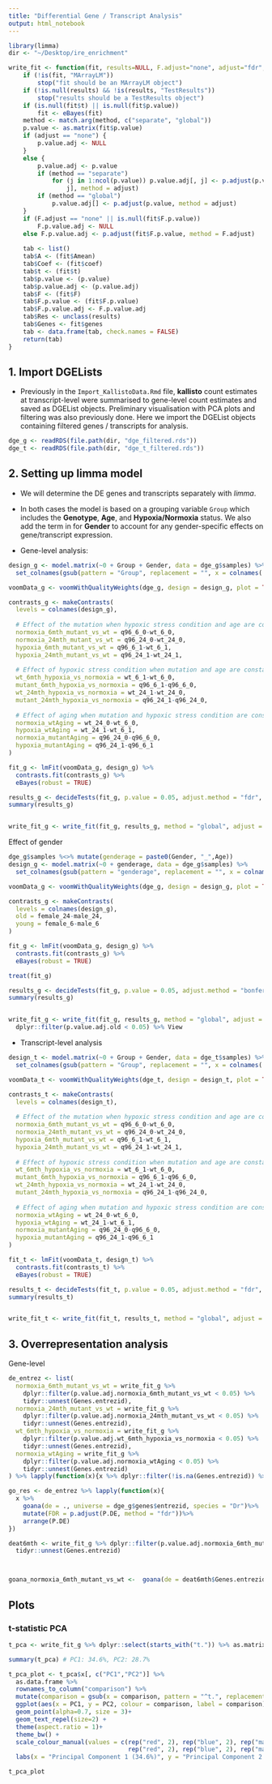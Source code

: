```yaml
---
title: "Differential Gene / Transcript Analysis"
output: html_notebook
---
```


```r
library(limma)
dir <- "~/Desktop/ire_enrichment"

write_fit <- function(fit, results=NULL, F.adjust="none", adjust="fdr", method="global", ...) {
    if (!is(fit, "MArrayLM")) 
        stop("fit should be an MArrayLM object")
    if (!is.null(results) && !is(results, "TestResults")) 
        stop("results should be a TestResults object")
    if (is.null(fit$t) || is.null(fit$p.value)) 
        fit <- eBayes(fit)
    method <- match.arg(method, c("separate", "global"))
    p.value <- as.matrix(fit$p.value)
    if (adjust == "none") {
        p.value.adj <- NULL
    }
    else {
        p.value.adj <- p.value
        if (method == "separate") 
            for (j in 1:ncol(p.value)) p.value.adj[, j] <- p.adjust(p.value[, 
                j], method = adjust)
        if (method == "global") 
            p.value.adj[] <- p.adjust(p.value, method = adjust)
    }
    if (F.adjust == "none" || is.null(fit$F.p.value)) 
        F.p.value.adj <- NULL
    else F.p.value.adj <- p.adjust(fit$F.p.value, method = F.adjust)
    
    tab <- list()
    tab$A <- (fit$Amean)
    tab$Coef <- (fit$coef)
    tab$t <- (fit$t)
    tab$p.value <- (p.value)
    tab$p.value.adj <- (p.value.adj)
    tab$F <- (fit$F)
    tab$F.p.value <- (fit$F.p.value)
    tab$F.p.value.adj <- F.p.value.adj
    tab$Res <- unclass(results)
    tab$Genes <- fit$genes
    tab <- data.frame(tab, check.names = FALSE)
    return(tab)
}
```

## 1. Import DGELists

- Previously in the `Import_KallistoData.Rmd` file, **kallisto** count estimates at transcript-level were summarised to gene-level count estimates and saved as DGEList objects. Preliminary visualisation with PCA plots and filtering was also previously done. Here we import the DGEList objects containing filtered genes / transcripts for analysis. 

```r
dge_g <- readRDS(file.path(dir, "dge_filtered.rds"))
dge_t <- readRDS(file.path(dir, "dge_t_filtered.rds"))

```

## 2. Setting up limma model

- We will determine the DE genes and transcripts separately with *limma*. 
- In both cases the model is based on a grouping variable `Group` which includes the **Genotype**, **Age**, and **Hypoxia/Normoxia** status. We also add the term in for **Gender** to account for any gender-specific effects on gene/transcript expression.

- Gene-level analysis:
```r
design_g <- model.matrix(~0 + Group + Gender, data = dge_g$samples) %>%
  set_colnames(gsub(pattern = "Group", replacement = "", x = colnames(.)))

voomData_g <- voomWithQualityWeights(dge_g, design = design_g, plot = TRUE)

contrasts_g <- makeContrasts(
  levels = colnames(design_g), 
  
  # Effect of the mutation when hypoxic stress condition and age are constant:
  normoxia_6mth_mutant_vs_wt = q96_6_0-wt_6_0,
  normoxia_24mth_mutant_vs_wt = q96_24_0-wt_24_0,
  hypoxia_6mth_mutant_vs_wt = q96_6_1-wt_6_1,
  hypoxia_24mth_mutant_vs_wt = q96_24_1-wt_24_1,
  
  # Effect of hypoxic stress condition when mutation and age are constant:
  wt_6mth_hypoxia_vs_normoxia = wt_6_1-wt_6_0,
  mutant_6mth_hypoxia_vs_normoxia = q96_6_1-q96_6_0,
  wt_24mth_hypoxia_vs_normoxia = wt_24_1-wt_24_0,
  mutant_24mth_hypoxia_vs_normoxia = q96_24_1-q96_24_0,
  
  # Effect of aging when mutation and hypoxic stress condition are constant:
  normoxia_wtAging = wt_24_0-wt_6_0,
  hypoxia_wtAging = wt_24_1-wt_6_1,
  normoxia_mutantAging = q96_24_0-q96_6_0,
  hypoxia_mutantAging = q96_24_1-q96_6_1
)

fit_g <- lmFit(voomData_g, design_g) %>%
  contrasts.fit(contrasts_g) %>%
  eBayes(robust = TRUE)

results_g <- decideTests(fit_g, p.value = 0.05, adjust.method = "fdr", method = "global")
summary(results_g)


write_fit_g <- write_fit(fit_g, results_g, method = "global", adjust = "fdr")

```

Effect of gender
```r
dge_g$samples %<>% mutate(genderage = paste0(Gender, "_",Age))
design_g <- model.matrix(~0 + genderage, data = dge_g$samples) %>%
  set_colnames(gsub(pattern = "genderage", replacement = "", x = colnames(.)))

voomData_g <- voomWithQualityWeights(dge_g, design = design_g, plot = TRUE)

contrasts_g <- makeContrasts(
  levels = colnames(design_g), 
  old = female_24-male_24,
  young = female_6-male_6
)

fit_g <- lmFit(voomData_g, design_g) %>%
  contrasts.fit(contrasts_g) %>%
  eBayes(robust = TRUE)

treat(fit_g)

results_g <- decideTests(fit_g, p.value = 0.05, adjust.method = "bonferroni", method = "global")
summary(results_g)


write_fit_g <- write_fit(fit_g, results_g, method = "global", adjust = "bonferroni") %>%
  dplyr::filter(p.value.adj.old < 0.05) %>% View
```


- Transcript-level analysis

```r
design_t <- model.matrix(~0 + Group + Gender, data = dge_t$samples) %>%
  set_colnames(gsub(pattern = "Group", replacement = "", x = colnames(.)))

voomData_t <- voomWithQualityWeights(dge_t, design = design_t, plot = TRUE)

contrasts_t <- makeContrasts(
  levels = colnames(design_t), 
  
  # Effect of the mutation when hypoxic stress condition and age are constant:
  normoxia_6mth_mutant_vs_wt = q96_6_0-wt_6_0,
  normoxia_24mth_mutant_vs_wt = q96_24_0-wt_24_0,
  hypoxia_6mth_mutant_vs_wt = q96_6_1-wt_6_1,
  hypoxia_24mth_mutant_vs_wt = q96_24_1-wt_24_1,
  
  # Effect of hypoxic stress condition when mutation and age are constant:
  wt_6mth_hypoxia_vs_normoxia = wt_6_1-wt_6_0,
  mutant_6mth_hypoxia_vs_normoxia = q96_6_1-q96_6_0,
  wt_24mth_hypoxia_vs_normoxia = wt_24_1-wt_24_0,
  mutant_24mth_hypoxia_vs_normoxia = q96_24_1-q96_24_0,
  
  # Effect of aging when mutation and hypoxic stress condition are constant:
  normoxia_wtAging = wt_24_0-wt_6_0,
  hypoxia_wtAging = wt_24_1-wt_6_1,
  normoxia_mutantAging = q96_24_0-q96_6_0,
  hypoxia_mutantAging = q96_24_1-q96_6_1
)

fit_t <- lmFit(voomData_t, design_t) %>%
  contrasts.fit(contrasts_t) %>%
  eBayes(robust = TRUE)

results_t <- decideTests(fit_t, p.value = 0.05, adjust.method = "fdr", method = "global")
summary(results_t)


write_fit_t <- write_fit(fit_t, results_t, method = "global", adjust = "fdr")
```

## 3. Overrepresentation analysis

Gene-level
```r
de_entrez <- list(
  normoxia_6mth_mutant_vs_wt = write_fit_g %>% 
    dplyr::filter(p.value.adj.normoxia_6mth_mutant_vs_wt < 0.05) %>%
    tidyr::unnest(Genes.entrezid),
  normoxia_24mth_mutant_vs_wt = write_fit_g %>%
    dplyr::filter(p.value.adj.normoxia_24mth_mutant_vs_wt < 0.05) %>%
    tidyr::unnest(Genes.entrezid),
  wt_6mth_hypoxia_vs_normoxia = write_fit_g %>%
    dplyr::filter(p.value.adj.wt_6mth_hypoxia_vs_normoxia < 0.05) %>%
    tidyr::unnest(Genes.entrezid),
  normoxia_wtAging = write_fit_g %>%
    dplyr::filter(p.value.adj.normoxia_wtAging < 0.05) %>%
    tidyr::unnest(Genes.entrezid)
) %>% lapply(function(x){x %>% dplyr::filter(!is.na(Genes.entrezid)) %>% use_series("Genes.entrezid") %>% unique})

go_res <- de_entrez %>% lapply(function(x){
  x %>%
    goana(de = ., universe = dge_g$genes$entrezid, species = "Dr")%>%
    mutate(FDR = p.adjust(P.DE, method = "fdr"))%>%
    arrange(P.DE)
})

deat6mth <- write_fit_g %>% dplyr::filter(p.value.adj.normoxia_6mth_mutant_vs_wt < 0.05) %>%
  tidyr::unnest(Genes.entrezid)



goana_normoxia_6mth_mutant_vs_wt <-  goana(de = deat6mth$Genes.entrezid, universe = dge_g$genes$entrezid, species = "Dr")

```

## Plots

### t-statistic PCA

```r
t_pca <- write_fit_g %>% dplyr::select(starts_with("t.")) %>% as.matrix %>% t %>% prcomp

summary(t_pca) # PC1: 34.6%, PC2: 28.7%

t_pca_plot <- t_pca$x[, c("PC1","PC2")] %>%
  as.data.frame %>%
  rownames_to_column("comparison") %>%
  mutate(comparison = gsub(x = comparison, pattern = "^t.", replacement = "")) %>%
  ggplot(aes(x = PC1, y = PC2, colour = comparison, label = comparison)) +
  geom_point(alpha=0.7, size = 3)+
  geom_text_repel(size=2) + 
  theme(aspect.ratio = 1)+
  theme_bw() +
  scale_colour_manual(values = c(rep("red", 2), rep("blue", 2), rep("magenta",2), 
                                 rep("red", 2), rep("blue", 2), rep("magenta",2))) +
  labs(x = "Principal Component 1 (34.6%)", y = "Principal Component 2 (28.7%)", colour = "t-statistics")

t_pca_plot
```

